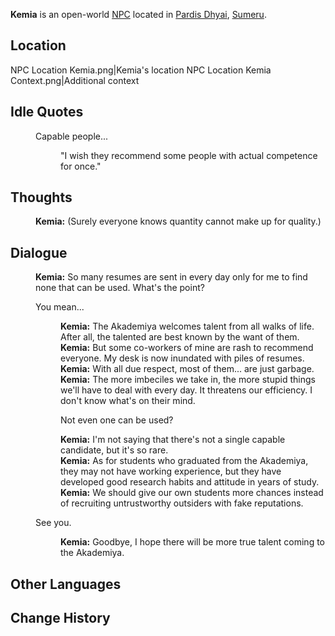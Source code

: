 {{Character Infobox
|type             = Open-World NPC
|image            = NPC Kemia.png
|region           = Sumeru
|location         = Sumeru
|affiliation      = Sumeru Akademiya
|title            = Researcher
|ancestry         = <!-- Clan/family -->
|father           = 
|mother           = 
|spouse           = 
|sibling          = 
|child            = 
|relative         = 
|voiceEN          = 
|voiceCN          = 
|voiceJP          = 
}}
'''Kemia''' is an open-world [[NPC]] located in [[Pardis Dhyai]], [[Sumeru]].

==Location==
<gallery>
NPC Location Kemia.png|Kemia's location
NPC Location Kemia Context.png|Additional context
</gallery>
<!--
==Profile==
''(To be added.)''

===Appearance===
''(To be added.)''

==Quests and Events==
{{Quests and Events}}
-->
==Idle Quotes==
{{Dialogue Start}}
: {{DIcon|Idle}} Capable people...
:: {{A|VO Kemia 01.ogg}} "I wish they recommend some people with actual competence for once."
{{Dialogue End}}

==Thoughts==
{{All Schemes to Know Explanation|name=Kemia}}
{{Dialogue Start}}
:{{A|VO Kemia All Schemes to Know 01.ogg}} '''Kemia:''' (Surely everyone knows quantity cannot make up for quality.)
{{Dialogue End}}

==Dialogue==
{{Dialogue Start}}
:'''Kemia:''' So many resumes are sent in every day only for me to find none that can be used. What's the point?
:{{DIcon}} You mean...
::'''Kemia:''' The Akademiya welcomes talent from all walks of life. After all, the talented are best known by the want of them.
::'''Kemia:''' But some co-workers of mine are rash to recommend everyone. My desk is now inundated with piles of resumes.
::'''Kemia:''' With all due respect, most of them... are just garbage.
::'''Kemia:''' The more imbeciles we take in, the more stupid things we'll have to deal with every day. It threatens our efficiency. I don't know what's on their mind.
::{{DIcon}} Not even one can be used?
::'''Kemia:''' I'm not saying that there's not a single capable candidate, but it's so rare.
::'''Kemia:''' As for students who graduated from the Akademiya, they may not have working experience, but they have developed good research habits and attitude in years of study.
::'''Kemia:''' We should give our own students more chances instead of recruiting untrustworthy outsiders with fake reputations.
:{{DIcon}} See you.
::'''Kemia:''' Goodbye, I hope there will be more true talent coming to the Akademiya.
{{Dialogue End}}
<!--
==Event Dialogue==
===Event Name===
{{Dialogue Start}}
:'''{{subst:PAGENAME}}:'''
{{Dialogue End}}

==Trivia==
* 
-->
==Other Languages==
{{Other Languages
|default_hidden = 1
|en      = Kemia
|zhs     = 齐米娅
|zhs_rm  = Qímǐyà
|zht     = 齊米婭
|zht_rm  = Qímǐyà
|ja      = キミア
|ja_rm   = Kimia
|ko      = 키미아
|es      = Kemia
|fr      = Kemia
|ru      = Кемия
|th      = Kemia
|vi      = Kemia
|de      = Kemia
|id      = Kemia
|pt      = Kemia
|tr      = Kemia
|it      = Kemia
}}

==Change History==
{{Change History|3.0}}